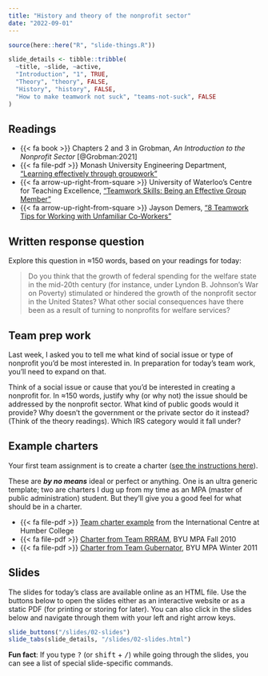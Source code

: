 ```yaml
---
title: "History and theory of the nonprofit sector"
date: "2022-09-01"
---
```


```r
source(here::here("R", "slide-things.R"))

slide_details <- tibble::tribble(
  ~title, ~slide, ~active,
  "Introduction", "1", TRUE,
  "Theory", "theory", FALSE,
  "History", "history", FALSE,
  "How to make teamwork not suck", "teams-not-suck", FALSE
)
```

## Readings

- {{< fa book >}} Chapters 2 and 3 in Grobman, *An Introduction to the Nonprofit Sector* [@Grobman:2021]
- {{< fa file-pdf >}} Monash University Engineering Department, ["Learning effectively through groupwork"](https://www.monash.edu/__data/assets/pdf_file/0004/506434/groupwork.pdf)
- {{< fa arrow-up-right-from-square >}} University of Waterloo's Centre for Teaching Excellence, ["Teamwork Skills: Being an Effective Group Member"](https://uwaterloo.ca/centre-for-teaching-excellence/teaching-resources/teaching-tips/tips-students/being-part-team/teamwork-skills-being-effective-group-member)
- {{< fa arrow-up-right-from-square >}} Jayson Demers, ["8 Teamwork Tips for Working with Unfamiliar Co-Workers"](https://www.inc.com/jayson-demers/8-teamwork-tips-for-working-with-unfamiliar-coworkers.html)


## Written response question

Explore this question in ≈150 words, based on your readings for today: 

> Do you think that the growth of federal spending for the welfare state in the mid-20th century (for instance, under Lyndon B. Johnson’s War on Poverty) stimulated or hindered the growth of the nonprofit sector in the United States? What other social consequences have there been as a result of turning to nonprofits for welfare services?


## Team prep work

Last week, I asked you to tell me what kind of social issue or type of nonprofit you’d be most interested in. In preparation for today’s team work, you’ll need to expand on that.

Think of a social issue or cause that you’d be interested in creating a nonprofit for. In ≈150 words, justify why (or why not) the issue should be addressed by the nonprofit sector. What kind of public goods would it provide? Why doesn’t the government or the private sector do it instead? (Think of the theory readings). Which IRS category would it fall under?


## Example charters

Your first team assignment is to create a charter ([see the instructions here](/assignment/00-team-charter.qmd)).

These are ***by no means*** ideal or perfect or anything. One is an ultra generic template; two are charters I dug up from my time as an MPA (master of public administration) student. But they'll give you a good feel for what should be in a charter.

- {{< fa file-pdf >}} [Team charter example](https://international.humber.ca/assets/files/Group-or-Team-Charter.pdf) from the International Centre at Humber College 
- {{< fa file-pdf >}} [Charter from Team RRRAM](/files/rrram-charter.pdf), BYU MPA Fall 2010
- {{< fa file-pdf >}} [Charter from Team Gubernator](/files/gubernator-charter.pdf), BYU MPA Winter 2011


## Slides

The slides for today's class are available online as an HTML file. Use the buttons below to open the slides either as an interactive website or as a static PDF (for printing or storing for later). You can also click in the slides below and navigate through them with your left and right arrow keys.

```r
slide_buttons("/slides/02-slides")
slide_tabs(slide_details, "/slides/02-slides.html")
```

:::{.callout-tip}
**Fun fact**: If you type <kbd>?</kbd> (or <kbd>shift</kbd> + <kbd>/</kbd>) while going through the slides, you can see a list of special slide-specific commands.
:::
